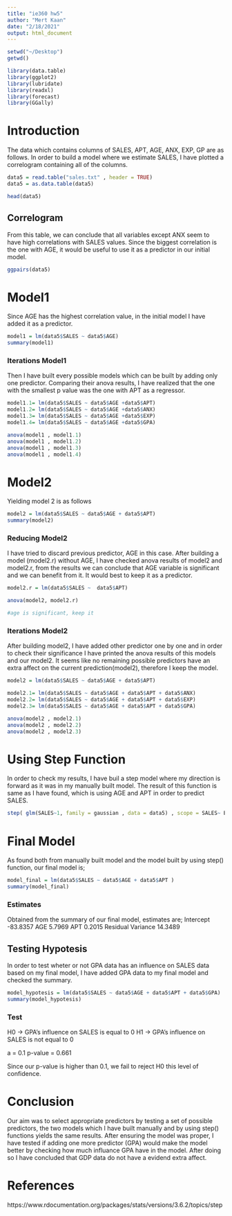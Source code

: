 ```yaml
---
title: "ie360 hw5"
author: "Mert Kaan"
date: "2/18/2021"
output: html_document
---
```


```r

setwd("~/Desktop")
getwd()

library(data.table)
library(ggplot2)
library(lubridate)
library(readxl)
library(forecast)
library(GGally)

```

# Introduction

The data which contains columns of SALES, APT, AGE, ANX, EXP, GP are as follows. In order to build a model where we estimate SALES, I have plotted a correlogram containing all of the columns.


```r

data5 = read.table("sales.txt" , header = TRUE)
data5 = as.data.table(data5)

head(data5)

```
## Correlogram

From this table, we can conclude that all variables except ANX seem to have high correlations with SALES values. Since the biggest correlation is the one with AGE, it would be useful to use it as a predictor in our initial model.


```r
ggpairs(data5)
```

# Model1

Since AGE has the highest correlation value, in the initial model I have added it as a predictor.


```r

model1 = lm(data5$SALES ~ data5$AGE)
summary(model1)

```

### Iterations Model1

Then I have built every possible models which can be built by adding only one predictor. Comparing their anova results, I have realized that the one with the smallest p value was the one with APT as a regressor.


```r

model1.1= lm(data5$SALES ~ data5$AGE +data5$APT)
model1.2= lm(data5$SALES ~ data5$AGE +data5$ANX)
model1.3= lm(data5$SALES ~ data5$AGE +data5$EXP)
model1.4= lm(data5$SALES ~ data5$AGE +data5$GPA)

anova(model1 , model1.1)
anova(model1 , model1.2)
anova(model1 , model1.3)
anova(model1 , model1.4)

```

# Model2

Yielding model 2 is as follows


```r

model2 = lm(data5$SALES ~ data5$AGE + data5$APT)
summary(model2)

```

### Reducing Model2 

I have tried to discard previous predictor, AGE in this case. After building a model (model2.r) without AGE, I have checked anova results of model2 and model2.r, from the results we can conclude that AGE variable is significant and we can benefit from it. It would best to keep it as a predictor.


```r

model2.r = lm(data5$SALES ~  data5$APT)

anova(model2, model2.r)

#age is significant, keep it
```

### Iterations Model2

After building model2, I have added other predictor one by one and in order to check their significance I have printed the anova results of this models and our model2. It seems like no remaining possible predictors have an extra affect on the current prediction(model2), therefore I keep the model.


```r
model2 = lm(data5$SALES ~ data5$AGE + data5$APT)

model2.1= lm(data5$SALES ~ data5$AGE + data5$APT + data5$ANX)
model2.2= lm(data5$SALES ~ data5$AGE + data5$APT + data5$EXP)
model2.3= lm(data5$SALES ~ data5$AGE + data5$APT + data5$GPA)

anova(model2 , model2.1)
anova(model2 , model2.2)
anova(model2 , model2.3)


```


# Using Step Function

In order to check my results, I have buil a step model where my direction is forward as it was in my manually built model. The result of this function is same as I have found, which is using AGE and APT in order to predict SALES.


```r

step( glm(SALES~1, family = gaussian , data = data5) , scope = SALES~ EXP + GPA + ANX + AGE + APT  , direction = "forward")


```


# Final Model

As found both from manually built model and the model built by using step() function, our final model is;


```r

model_final = lm(data5$SALES ~ data5$AGE + data5$APT )
summary(model_final)

```


### Estimates

Obtained from the summary of our final model, estimates are;
Intercept              -83.8357
AGE                     5.7969
APT                     0.2015
Residual Variance       14.3489




## Testing Hypotesis

In order to test wheter or not GPA data has an influence on SALES data based on my final model, I have added GPA data to my final model and checked the summary. 


```r

model_hypotesis = lm(data5$SALES ~ data5$AGE + data5$APT + data5$GPA)
summary(model_hypotesis)

```

### Test

H0 -> GPA's influence on SALES is equal to 0
H1 -> GPA's influence on SALES is not equal to 0

a = 0.1
p-value = 0.661

Since our p-value is higher than 0.1, we fail to reject H0 this level of confidence.




# Conclusion

Our aim was to select appropriate predictors by testing a set of possible predictors, the two models which I have built manually and by using step() functions yields the same results. After ensuring the model was proper, I have tested if adding one more predictor (GPA) would make the model better by checking how much influance GPA have in the model. After doing so I have concluded that GDP data do not have a evidend extra affect.



# References

https://www.rdocumentation.org/packages/stats/versions/3.6.2/topics/step





